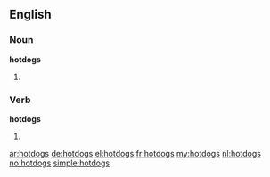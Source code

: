 ==English==

===Noun===
'''hotdogs'''

# {{plural of|hotdog}}

===Verb===
'''hotdogs'''

# {{third-person singular of|hotdog}}

[[ar:hotdogs]]
[[de:hotdogs]]
[[el:hotdogs]]
[[fr:hotdogs]]
[[my:hotdogs]]
[[nl:hotdogs]]
[[no:hotdogs]]
[[simple:hotdogs]]